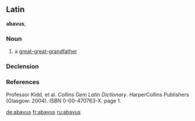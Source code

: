 ==Latin==
'''abavus''', {{m}}

===Noun===
# a [[great-great-grandfather]]

===Declension===
{{la-decl-2nd|abav}}

===References===
Professor Kidd, et al. ''Collins Gem Latin Dictionary''. HarperCollins Publishers (Glasgow: 2004). ISBN 0-00-470763-X. page 1.


[[de:abavus]]
[[fr:abavus]]
[[ru:abavus]]
